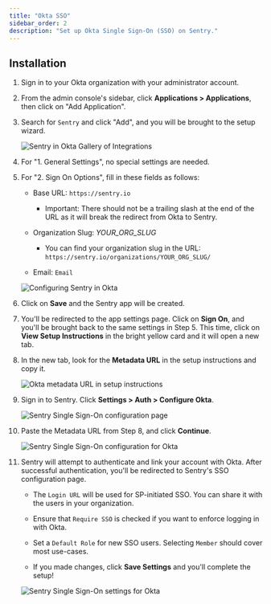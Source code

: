 ```yaml
---
title: "Okta SSO"
sidebar_order: 2
description: "Set up Okta Single Sign-On (SSO) on Sentry."
---
```


## Installation

1. Sign in to your Okta organization with your administrator account.

1. From the admin console's sidebar, click **Applications > Applications**, then click on "Add Application".

1. Search for `Sentry` and click "Add", and you will be brought to the setup wizard.
   
   ![Sentry in Okta Gallery of Integrations](okta-gallery.png)
   
1. For "1. General Settings", no special settings are needed. 

1. For "2. Sign On Options", fill in these fields as follows: 
   
   - Base URL: `https://sentry.io`
      
      - Important: There should not be a trailing slash at the end of the URL as it will break the redirect from Okta to Sentry.
      
   - Organization Slug: *YOUR_ORG_SLUG*
   
      - You can find your organization slug in the URL: `https://sentry.io/organizations/YOUR_ORG_SLUG/`
      
   - Email: `Email`
   
   ![Configuring Sentry in Okta](okta-settings-for-sentry.png)
   
1. Click on **Save** and the Sentry app will be created. 

1. You'll be redirected to the app settings page. Click on **Sign On**, and you'll be brought back to the same settings in Step 5. This time, click on **View Setup Instructions** in the bright yellow card and it will open a new tab.  

1. In the new tab, look for the **Metadata URL** in the setup instructions and copy it.

   ![Okta metadata URL in setup instructions](okta-setup-instructions-page.png)

1. Sign in to Sentry. Click **Settings > Auth > Configure Okta**.
      
   ![Sentry Single Sign-On configuration page](okta-sentry-sso-settings-page.png)
   
1. Paste the Metadata URL from Step 8, and click **Continue**.

   ![Sentry Single Sign-On configuration for Okta](okta-sentry-settings-metadata-url.png)
   
1. Sentry will attempt to authenticate and link your account with Okta. After successful authentication, you'll be redirected to Sentry's SSO configuration page.

   - The `Login URL` will be used for SP-initiated SSO. You can share it with the users in your organization.
   
   - Ensure that `Require SSO` is checked if you want to enforce logging in with Okta.
   
   - Set a `Default Role` for new SSO users. Selecting `Member` should cover most use-cases.
   
   - If you made changes, click **Save Settings** and you'll complete the setup!
   
   ![Sentry Single Sign-On settings for Okta](okta-sentry-settings-for-okta.png)
